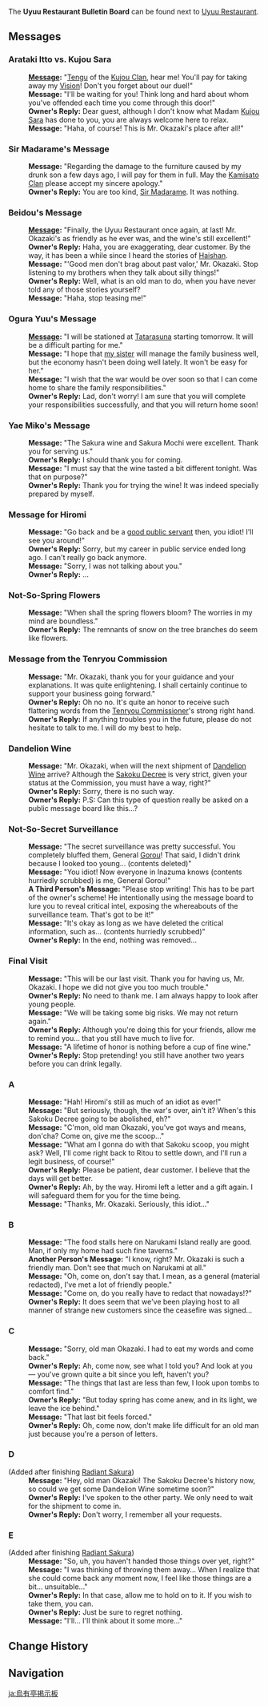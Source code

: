 {{Location Infobox
|image        = Sign Uyuu Restaurant Bulletin Board.png
|type         = Point of Interest
|type2        = Bulletin Board
|region       = Inazuma
|area         = Narukami Island
|subarea      = Inazuma City
}}
The '''Uyuu Restaurant Bulletin Board''' can be found next to [[Uyuu Restaurant]].

==Messages==
===Arataki Itto vs. Kujou Sara===
{{Dialogue start}}
:'''[[Arataki Itto|Message]]:''' "[[Tengu]] of the [[Kujou Clan]], hear me! You'll pay for taking away my [[Vision]]! Don't you forget about our duel!"
:'''Message:''' "I'll be waiting for you! Think long and hard about whom you've offended each time you come through this door!"
:'''Owner's Reply:''' Dear guest, although I don't know what Madam [[Kujou Sara]] has done to you, you are always welcome here to relax.
:'''Message:''' "Haha, of course! This is Mr. Okazaki's place after all!"
{{Dialogue end}}

===Sir Madarame's Message===
{{Dialogue start}}
:'''Message:''' "Regarding the damage to the furniture caused by my drunk son a few days ago, I will pay for them in full. May the [[Kamisato Clan]] please accept my sincere apology."
:'''Owner's Reply:''' You are too kind, [[Madarame Hyakubei|Sir Madarame]]. It was nothing.
{{Dialogue end}}

===Beidou's Message===
{{Dialogue start}}
:'''[[Beidou|Message]]:''' "Finally, the Uyuu Restaurant once again, at last! Mr. Okazaki's as friendly as he ever was, and the wine's still excellent!"
:'''Owner's Reply:''' Haha, you are exaggerating, dear customer. By the way, it has been a while since I heard the stories of [[Haishan]].
:'''Message:''' "'Good men don't brag about past valor,' Mr. Okazaki. Stop listening to my brothers when they talk about silly things!"
:'''Owner's Reply:''' Well, what is an old man to do, when you have never told any of those stories yourself?
:'''Message:''' "Haha, stop teasing me!"
{{Dialogue end}}

===Ogura Yuu's Message===
{{Dialogue start}}
:'''[[Ogura Yuu|Message]]:''' "I will be stationed at [[Tatarasuna]] starting tomorrow. It will be a difficult parting for me."
:'''Message:''' "I hope that [[Ogura Mio|my sister]] will manage the family business well, but the economy hasn't been doing well lately. It won't be easy for her."
:'''Message:''' "I wish that the war would be over soon so that I can come home to share the family responsibilities."
:'''Owner's Reply:''' Lad, don't worry! I am sure that you will complete your responsibilities successfully, and that you will return home soon!
{{Dialogue end}}

===Yae Miko's Message===
{{Dialogue start}}
:'''Message:''' "The Sakura wine and Sakura Mochi were excellent. Thank you for serving us."
:'''Owner's Reply:''' I should thank you for coming.
:'''Message:''' "I must say that the wine tasted a bit different tonight. Was that on purpose?"
:'''Owner's Reply:''' Thank you for trying the wine! It was indeed specially prepared by myself.
{{Dialogue end}}

===Message for Hiromi===
{{See also|Someone's Drifting Bottle|Hiromi's Watch}}
{{Dialogue start}}
:'''Message:''' "Go back and be a [[Hiromi|good public servant]] then, you idiot! I'll see you around!"
:'''Owner's Reply:''' Sorry, but my career in public service ended long ago. I can't really go back anymore.
:'''Message:''' "Sorry, I was not talking about you."
:'''Owner's Reply:''' ...
{{Dialogue end}}

===Not-So-Spring Flowers===
{{Dialogue start}}
:'''Message:''' "When shall the spring flowers bloom? The worries in my mind are boundless."
:'''Owner's Reply:''' The remnants of snow on the tree branches do seem like flowers.
{{Dialogue end}}

===Message from the Tenryou Commission===
{{Dialogue start}}
:'''Message:''' "Mr. Okazaki, thank you for your guidance and your explanations. It was quite enlightening. I shall certainly continue to support your business going forward."
:'''Owner's Reply:''' Oh no no. It's quite an honor to receive such flattering words from the [[Kujou Takayuki|Tenryou Commissioner]]'s strong right hand.
:'''Owner's Reply:''' If anything troubles you in the future, please do not hesitate to talk to me. I will do my best to help.
{{Dialogue end}}

===Dandelion Wine===
{{Dialogue start}}
:'''Message:''' "Mr. Okazaki, when will the next shipment of [[Dandelion Wine]] arrive? Although the [[Sakoku Decree]] is very strict, given your status at the Commission, you must have a way, right?"
:'''Owner's Reply:''' Sorry, there is no such way.
:'''Owner's Reply:''' P.S: Can this type of question really be asked on a public message board like this...?
{{Dialogue end}}

===Not-So-Secret Surveillance===
{{Dialogue start}}
:'''Message:''' "The secret surveillance was pretty successful. You completely bluffed them, General [[Gorou]]! That said, I didn't drink because I looked too young... (contents deleted)"
:'''Message:''' "You idiot! Now everyone in Inazuma knows (contents hurriedly scrubbed) is me, General Gorou!"
:'''A Third Person's Message:''' "Please stop writing! This has to be part of the owner's scheme! He intentionally using the message board to lure you to reveal critical intel, exposing the whereabouts of the surveillance team. That's got to be it!"
:'''Message:''' "It's okay as long as we have deleted the critical information, such as... (contents hurriedly scrubbed)"
:'''Owner's Reply:''' In the end, nothing was removed...
{{Dialogue end}}

===Final Visit===
{{Dialogue start}}
:'''Message:''' "This will be our last visit. Thank you for having us, Mr. Okazaki. I hope we did not give you too much trouble."
:'''Owner's Reply:''' No need to thank me. I am always happy to look after young people.
:'''Message:''' "We will be taking some big risks. We may not return again."
:'''Owner's Reply:''' Although you're doing this for your friends, allow me to remind you... that you still have much to live for.
:'''Message:''' "A lifetime of honor is nothing before a cup of fine wine."
:'''Owner's Reply:''' Stop pretending! you still have another two years before you can drink legally.

===A===
:'''Message:''' "Hah! Hiromi's still as much of an idiot as ever!"
:'''Message:''' "But seriously, though, the war's over, ain't it? When's this Sakoku Decree going to be abolished, eh?"
:'''Message:''' "C'mon, old man Okazaki, you've got ways and means, don'cha? Come on, give me the scoop..."
:'''Message:''' "What am I gonna do with that Sakoku scoop, you might ask? Well, I'll come right back to Ritou to settle down, and I'll run a legit business, of course!"
:'''Owner's Reply:''' Please be patient, dear customer. I believe that the days will get better.
:'''Owner's Reply:''' Ah, by the way. Hiromi left a letter and a gift again. I will safeguard them for you for the time being.
:'''Message:''' "Thanks, Mr. Okazaki. Seriously, this idiot..."

===B===
:'''Message:''' "The food stalls here on Narukami Island really are good. Man, if only my home had such fine taverns."
:'''Another Person's Message:''' "I know, right? Mr. Okazaki is such a friendly man. Don't see that much on Narukami at all."
:'''Message:''' "Oh, come on, don't say that. I mean, as a general (material redacted), I've met a lot of friendly people."
:'''Message:''' "Come on, do you really have to redact that nowadays!?"
:'''Owner's Reply:''' It does seem that we've been playing host to all manner of strange new customers since the ceasefire was signed...

===C===
:'''Message:''' "Sorry, old man Okazaki. I had to eat my words and come back."
:'''Owner's Reply:''' Ah, come now, see what I told you? And look at you &mdash; you've grown quite a bit since you left, haven't you?
:'''Message:''' "The things that last are less than few, I look upon tombs to comfort find."
:'''Owner's Reply:''' "But today spring has come anew, and in its light, we leave the ice behind."
:'''Message:''' "That last bit feels forced."
:'''Owner's Reply:''' Oh, come now, don't make life difficult for an old man just because you're a person of letters.

===D===
;(Added after finishing [[Radiant Sakura]])
:'''Message:''' "Hey, old man Okazaki! The Sakoku Decree's history now, so could we get some Dandelion Wine sometime soon?"
:'''Owner's Reply:''' I've spoken to the other party. We only need to wait for the shipment to come in.
:'''Owner's Reply:''' Don't worry, I remember all your requests.

===E===
;(Added after finishing [[Radiant Sakura]])
:'''Message:''' "So, uh, you haven't handed those things over yet, right?"
:'''Message:''' "I was thinking of throwing them away... When I realize that she could come back any moment now, I feel like those things are a bit... unsuitable..."
:'''Owner's Reply:''' In that case, allow me to hold on to it. If you wish to take them, you can.
:'''Owner's Reply:''' Just be sure to regret nothing.
:'''Message:''' "I'll... I'll think about it some more..."
{{Dialogue end}}

==Change History==
{{Change History|2.0}}

==Navigation==
{{PoI Navbox|Inazuma}}

[[ja:烏有亭掲示板]]